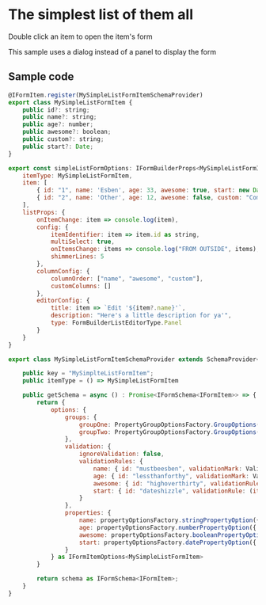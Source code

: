 <h1>The simplest list of them all</h1>
<p>Double click an item to open the item's form</p>
<p>This sample uses a dialog instead of a panel to display the form</p>  

<h2>Sample code</h2>  


```js
@IFormItem.register(MySimpleListFormItemSchemaProvider)
export class MySimpleListFormItem {
    public id?: string;
    public name?: string;
    public age?: number;
    public awesome?: boolean;
    public custom?: string;
    public start?: Date;
}
```

```js
export const simpleListFormOptions: IFormBuilderProps<MySimpleListFormItem> = {
    itemType: MySimpleListFormItem,
    item: [
        { id: "1", name: 'Esben', age: 33, awesome: true, start: new Date(2022,1,1), custom: "Something custom" } as MySimpleListFormItem,
        { id: "2", name: 'Other', age: 12, awesome: false, custom: "Come on!"  } as MySimpleListFormItem
    ],
    listProps: {
        onItemChange: item => console.log(item),
        config: { 
            itemIdentifier: item => item.id as string,
            multiSelect: true, 
            onItemsChange: items => console.log("FROM OUTSIDE", items),
            shimmerLines: 5
        },
        columnConfig: {
            columnOrder: ["name", "awesome", "custom"],
            customColumns: []
        },
        editorConfig: {
            title: item => `Edit '${item?.name}'`,
            description: "Here's a little description for ya'",
            type: FormBuilderListEditorType.Panel
        }
    }
}
```

```js
export class MySimpleListFormItemSchemaProvider extends SchemaProvider<MySimpleListFormItem> {

    public key = "MySimplteListFormItem";
    public itemType = () => MySimpleListFormItem

    public getSchema = async () : Promise<IFormSchema<IFormItem>> => {
        return {
            options: {
                groups: {
                    groupOne: PropertyGroupOptionsFactory.GroupOptions({ displayName: "Group 1" }),
                    groupTwo: PropertyGroupOptionsFactory.GroupOptions({ displayName: "Group 2", groupProps: { collapsed: true } })
                },
                validation: {
                    ignoreValidation: false,
                    validationRules: {
                        name: { id: "mustbeesben", validationMark: ValidationMark.Required, validationRule: (item: MySimpleListFormItem) => item.name === "Esben", validationMessage: "Your name must be 'Esben'", validateOn: ValidationEventType.Blur | ValidationEventType.Manual },
                        age: { id: "lessthanforthy", validationMark: ValidationMark.Required, validationRule: (item: MySimpleListFormItem) => (item.age ?? 0) < 40, validationMessage: "You must be less than 40 years old", validateOn: ValidationEventType.Blur | ValidationEventType.Manual },
                        awesome: { id: "highoverthirty", validationRule: (item: MySimpleListFormItem) => !item.awesome || ((item.age ?? 0) > 30), validationMessage: "Only people over 30, can be awesome", validateOn: ValidationEventType.Change | ValidationEventType.Manual },
                        start: { id: "dateshizzle", validationRule: (item: MySimpleListFormItem) => item.start != null && item.start >= new Date(2021, 9, 1), validateOn: ValidationEventType.Blur | ValidationEventType.Change | ValidationEventType.Manual, validationMessage: "Start should be after '2021-10-1'" }
                    }
                },
                properties: {
                    name: propertyOptionsFactory.stringPropertyOption({ displayName: "This name", group: "groupOne", config: { resizable: true }, description: "This is an explanation of what this property does.." }),
                    age: propertyOptionsFactory.numberPropertyOption({ displayName: "This age", group: "groupTwo", hideLabel: true, config: { allowNegativeNumbers: true } }),
                    awesome: propertyOptionsFactory.booleanPropertyOption({ displayName: "Are you awesome?", group: "groupTwo", config: { asToggle: true, textIfTrue: "Oh yearh", textIfFalse: "Nonono" }}),
                    start: propertyOptionsFactory.datePropertyOption({ displayName: "Start", group: "groupOne", config: { displayFormat: (date?: Date) => date?.toDateString() ?? "", minDate: (item: MySimpleListFormItem) => new Date() }, listItemOptions: { customValueRender: item => <>{item.start?.toDateString()}</> } })
                } 
            } as IFormItemOptions<MySimpleListFormItem>
        }

        return schema as IFormSchema<IFormItem>;
    }
}
```